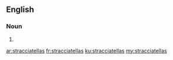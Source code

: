 ==English==

===Noun===
{{head|en}}

# {{plural of|stracciatella}}

[[ar:stracciatellas]]
[[fr:stracciatellas]]
[[ku:stracciatellas]]
[[my:stracciatellas]]